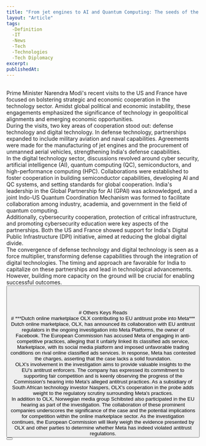```yaml
---
title: "From jet engines to AI and Quantum Computing: The seeds of the future in tech diplomacy with France and US"
layout: "Article"
tags: 
  -Definition
  -IT
  -News
  -Tech
  -Technologies
  -Tech Diplomacy
excerpt:
publishedAt:
---
```

<br/>
Prime Minister Narendra Modi's recent visits to the US and France have focused on bolstering strategic and economic cooperation in the technology sector. Amidst global political and economic instability, these engagements emphasized the significance of technology in geopolitical alignments and emerging economic opportunities.
<br/>
During the visits, two key areas of cooperation stood out: defense technology and digital technology. In defense technology, partnerships expanded to include military aviation and naval capabilities. Agreements were made for the manufacturing of jet engines and the procurement of unmanned aerial vehicles, strengthening India's defense capabilities.
<br/>
In the digital technology sector, discussions revolved around cyber security, artificial intelligence (AI), quantum computing (QC), semiconductors, and high-performance computing (HPC). Collaborations were established to foster cooperation in building semiconductor capabilities, developing AI and QC systems, and setting standards for global cooperation. India's leadership in the Global Partnership for AI (GPAI) was acknowledged, and a joint Indo-US Quantum Coordination Mechanism was formed to facilitate collaboration among industry, academia, and government in the field of quantum computing.
<br/>
Additionally, cybersecurity cooperation, protection of critical infrastructure, and promoting cybersecurity education were key aspects of the partnerships. Both the US and France showed support for India's Digital Public Infrastructure (DPI) initiative, aimed at reducing the global digital divide.
<br/>
The convergence of defense technology and digital technology is seen as a force multiplier, transforming defense capabilities through the integration of digital technologies. The timing and approach are favorable for India to capitalize on these partnerships and lead in technological advancements. However, building more capacity on the ground will be crucial for enabling successful outcomes.
<br/>
<Button
  address="https://indianexpress.com/article/opinion/columns/jet-engines-ai-quantum-computing-seeds-future-tech-diplomacy-france-united-states-8843982/"
  text="Source"
/>
<br/>
<br/>
<br/>
<br/>
# Others Keys Reads
<br/>
# ***Dutch online marketplace OLX contributing to EU antitrust probe into Meta***
<br/>
<Image src="/EU-Meta.jpg" alt="" width={600} height={500} />
<br />
Dutch online marketplace, OLX, has announced its collaboration with EU antitrust regulators in the ongoing investigation into Meta Platforms, the owner of Facebook. The European Commission has accused Meta of engaging in anti-competitive practices, alleging that it unfairly linked its classified ads service, Marketplace, with its social media platform and imposed unfavorable trading conditions on rival online classified ads services. In response, Meta has contested the charges, asserting that the case lacks a solid foundation.
<br/>
OLX's involvement in the investigation aims to provide valuable insights to the EU's antitrust enforcers. The company has expressed its commitment to supporting fair competition and is keenly observing the progress of the Commission's hearing into Meta's alleged antitrust practices. As a subsidiary of South African technology investor Naspers, OLX's cooperation in the probe adds weight to the regulatory scrutiny surrounding Meta's practices.
<br/>
In addition to OLX, Norwegian media group Schibsted also participated in the EU hearing as part of the investigation. The collaboration of these prominent companies underscores the significance of the case and the potential implications for competition within the online marketplace sector. As the investigation continues, the European Commission will likely weigh the evidence presented by OLX and other parties to determine whether Meta has indeed violated antitrust regulations.
<br/>
<Button
  address="https://indianexpress.com/article/technology/tech-news-technology/dutch-online-marketplace-olx-contributing-to-eu-antitrust-probe-into-meta-8856808/"
  text="Source"
/>


